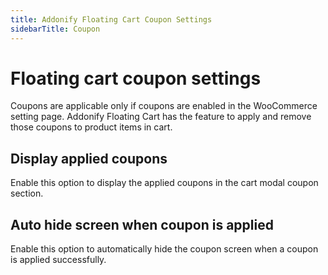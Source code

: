```yaml
---
title: Addonify Floating Cart Coupon Settings
sidebarTitle: Coupon
---
```


# Floating cart coupon settings

Coupons are applicable only if coupons are enabled in the WooCommerce setting page. Addonify Floating Cart has the feature to apply and remove those coupons to product items in cart.

## Display applied coupons

Enable this option to display the applied coupons in the cart modal coupon section.

## Auto hide screen when coupon is applied

Enable this option to automatically hide the coupon screen when a coupon is applied successfully.